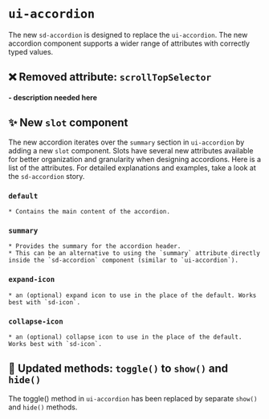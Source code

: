 # `ui-accordion`

The new `sd-accordion` is designed to replace the `ui-accordion`. The new accordion component supports a wider range of attributes with correctly typed values.

## ❌ Removed attribute: `scrollTopSelector`

#### - description needed here

## ✨ New `slot` component

The new accordion iterates over the `summary` section in `ui-accordion` by adding a new `slot` component. Slots have several new attributes available for better organization and granularity when designing accordions.
Here is a list of the attributes. For detailed explanations and examples, take a look at the `sd-accordion` story.

### `default`

    * Contains the main content of the accordion.

### `summary`

    * Provides the summary for the accordion header.
    * This can be an alternative to using the `summary` attribute directly inside the `sd-accordion` component (similar to `ui-accordion`).

### `expand-icon`

    * an (optional) expand icon to use in the place of the default. Works best with `sd-icon`.

### `collapse-icon`

    * an (optional) collapse icon to use in the place of the default. Works best with `sd-icon`.

## 🔀 Updated methods: `toggle()` to `show()` and `hide()`

The toggle() method in `ui-accordion` has been replaced by separate `show()` and `hide()` methods.
